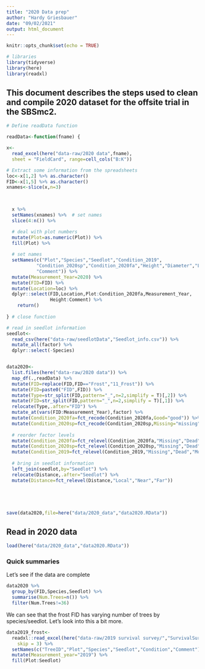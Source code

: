```yaml
---
title: "2020 Data prep"
author: "Hardy Griesbauer"
date: "09/02/2021"
output: html_document
---
```


```r
knitr::opts_chunk$set(echo = TRUE)

# libraries
library(tidyverse)
library(here)
library(readxl)

```

## This document describes the steps used to clean and compile 2020 dataset for the offsite trial in the SBSmc2.

```r

# Define readData function

readData<-function(fname) {

x<-
  read_excel(here("data-raw/2020 data",fname), 
  sheet = "FieldCard", range=cell_cols("B:K")) 

# Extract some information from the spreadsheets
loc<-x[1,2] %>% as.character()
FID<-x[1,5] %>% as.character()  
xnames<-slice(x,n=3)
  


  x %>% 
  setNames(xnames) %>%  # set names
  slice(4:n()) %>% 

  # deal with plot numbers
  mutate(Plot=as.numeric(Plot)) %>%   
  fill(Plot) %>% 
  
  # set names
  setNames(c("Plot","Species","Seedlot","Condition_2019",
           "Condition_2020sp","Condition_2020fa","Height","Diameter","Leader",
           "Comment")) %>% 
  mutate(Measurement_Year=2020) %>% 
  mutate(FID=FID) %>% 
  mutate(Location=loc) %>% 
  dplyr::select(FID,Location,Plot:Condition_2020fa,Measurement_Year,
                Height:Comment) %>% 
    return()
  
} # close function

# read in seedlot information
seedlot<-
  read_csv(here("data-raw/seedlotData","Seedlot_info.csv")) %>% 
  mutate_all(factor) %>% 
  dplyr::select(-Species)


data2020<-
  list.files(here("data-raw/2020 data")) %>% 
  map_df(.,readData) %>% 
  mutate(FID=replace(FID,FID=="Frost","11_Frost")) %>% 
  mutate(FID=paste0("FID",FID)) %>% 
  mutate(Type=str_split(FID,pattern="_",n=2,simplify = T)[,2]) %>% 
  mutate(FID=str_split(FID,pattern="_",n=2,simplify = T)[,1]) %>%
  relocate(Type,.after="FID") %>% 
  mutate_at(vars(FID:Measurement_Year),factor) %>% 
  mutate(Condition_2020fa=fct_recode(Condition_2020fa,Good="good")) %>% 
  mutate(Condition_2020sp=fct_recode(Condition_2020sp,Missing="missing")) %>% 
  
  # reorder factor levels
  mutate(Condition_2020fa=fct_relevel(Condition_2020fa,"Missing","Dead","Moribund","Poor","Fair","Good")) %>% 
  mutate(Condition_2020sp=fct_relevel(Condition_2020sp,"Missing","Dead","Moribund","Poor","Fair","Good")) %>% 
  mutate(Condition_2019=fct_relevel(Condition_2019,"Missing","Dead","Moribund","Poor","Fair","Good")) %>% 
  
  # bring in seedlot information
  left_join(seedlot,by="Seedlot") %>% 
  relocate(Distance,.after="Seedlot") %>% 
  mutate(Distance=fct_relevel(Distance,"Local","Near","Far"))





save(data2020,file=here("data/2020_data","data2020.RData"))


```

## Read in 2020 data

```r

load(here("data/2020_data","data2020.RData"))

```

### Quick summaries
Let's see if the data are complete

```r

data2020 %>% 
  group_by(FID,Species,Seedlot) %>% 
  summarise(Num.Trees=n()) %>% 
  filter(Num.Trees!=36)


```

We can see that the frost FID has varying number of trees by species/seedlot.  Let's look into this a bit more.

```r

data2019_frost<-
  readxl::read_excel(here("data-raw/2019 survival survey/","SurvivalSurveyFID11Frost.xlsx"), 
    skip = 3) %>% 
  setNames(c("TreeID","Plot","Species","Seedlot","Condition","Comment")) %>% 
  mutate(Measurement_year="2019") %>% 
  fill(Plot:Seedlot)



```

